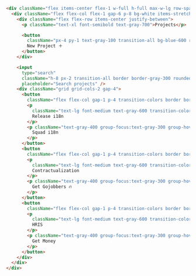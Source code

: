 ```html
<div className="flex items-center flex-1 w-full h-full max-w-lg row-span-2 mx-auto">
  <div className="flex flex-col flex-1 gap-6 p-8 bg-white items-stretchgap-4 rounded-xl">
    <div className="flex flex-row items-center justify-between">
      <p className="text-xl font-semibold text-gray-700">Projects</p>

      <button
        className="px-4 py-1 text-gray-100 transition-all bg-blue-600 rounded hover:shadow-xl hover:bg-blue-500 focus:shadow-xl">
        New Project ＋
      </button>
    </div>

    <input
      type="search"
      className="h-8 px-2 transition-all border border-gray-300 rounded outline-none focus:ring-1 hover:ring-1 ring-blue-400"
      placeholder="Search projects" />
    <div className="grid grid-cols-2 gap-4">
      <button
        className="flex flex-col gap-1 p-4 transition-colors border border-gray-300 rounded-xl hover:bg-blue-500 focus:bg-blue-500 group">
        <p
          className="text-lg font-medium text-gray-600 transition-colors group-focus:text-gray-100 group-hover:text-gray-100">
          Release i18n
        </p>
        <p className="text-gray-400 group-focus:text-gray-300 group-hover:text-gray-300">
          Squad i18n
        </p>
      </button>
      <button
        className="flex flex-col gap-1 p-4 transition-colors border border-gray-300 rounded-xl hover:bg-blue-500 focus:bg-blue-500 group">
        <p
          className="text-lg font-medium text-gray-600 transition-colors group-focus:text-gray-100 group-hover:text-gray-100">
          Contractualization
        </p>
        <p className="text-gray-400 group-focus:text-gray-300 group-hover:text-gray-300">
          Get Gojobbers 🔥
        </p>
      </button>
      <button
        className="flex flex-col gap-1 p-4 transition-colors border border-gray-300 rounded-xl hover:bg-blue-500 focus:bg-blue-500 group">
        <p
          className="text-lg font-medium text-gray-600 transition-colors group-focus:text-gray-100 group-hover:text-gray-100">
          HRIS
        </p>
        <p className="text-gray-400 group-focus:text-gray-300 group-hover:text-gray-300">
          Get Money
        </p>
      </button>
    </div>
  </div>
</div>
```
